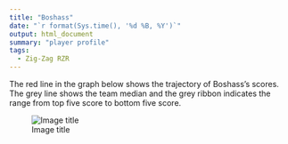 ```yaml
---
title: "Boshass"
date: "`r format(Sys.time(), '%d %B, %Y')`"
output: html_document
summary: "player profile"
tags:
  - Zig-Zag RZR
---
```


The red line in the graph below shows the trajectory of Boshass's scores. The grey line shows the team median and the grey ribbon indicates the range from top five score to bottom five score.

![Image title](Boshass.jpg)
